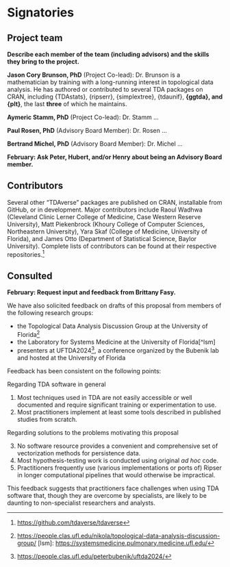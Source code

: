 # Signatories
<!-- 
This section provides the ISC with a view of the support received from the community for a proposal. Acceptance isn't predicated on popularity but community acceptance is important.  Willingness to accept outside input is also a good marker for project delivery. 

An optional section would be for R-Core signatories where changes to R are proposed.
-->

## Project team
<!-- 
Who are the people responsible for actually delivering the project if the proposal gets accepted and are already signed up and rearing to go?
-->

**Describe each member of the team (including advisors) and the skills they bring to the project.**

**Jason Cory Brunson, PhD**
(Project Co-lead):
Dr. Brunson is a mathematician by training with a long-running interest in topological data analysis. He has authored or contributed to several TDA packages on CRAN, including {TDAstats}, {ripserr}, {simplextree}, {tdaunif}, **{ggtda}, and {plt}**, the last **three** of which he maintains.

**Aymeric Stamm, PhD**
(Project Co-lead):
Dr. Stamm ...

**Paul Rosen, PhD**
(Advisory Board Member):
Dr. Rosen ...

**Bertrand Michel, PhD**
(Advisory Board Member):
Dr. Michel ...

**February: Ask Peter, Hubert, and/or Henry about being an Advisory Board member.**

## Contributors
<!-- 
Who are the people who have actively helped with this proposal but won't necessarily be on the core project team later?
-->

Several other "TDAverse" packages are published on CRAN, installable from GitHub, or in development.
Major contributors include Raoul Wadhwa (Cleveland Clinic Lerner College of Medicine, Case Western Reserve University), Matt Piekenbrock (Khoury College of Computer Sciences, Northeastern University), Yara Skaf (College of Medicine, University of Florida), and James Otto (Department of Statistical Science, Baylor University).
Complete lists of contributors can be found at their respective repositories.[^tdaverse-list]

[^tdaverse-list]: <https://github.com/tdaverse/tdaverse>

## Consulted
<!-- 
Who has been given the opportunity to provide feedback on the proposal? This should include any R Consortium & ISC members who the proposal has been discussed with.
-->

**February: Request input and feedback from Brittany Fasy.**

We have also solicited feedback on drafts of this proposal from members of the following research groups:

* the Topological Data Analysis Discussion Group at the University of Florida[^tda-discussion]
* the Laboratory for Systems Medicine at the University of Florida[^lsm]
* presenters at UFTDA2024[^uftda2024], a conference organized by the Bubenik lab and hosted at the University of Florida

[^tda-discussion]: <https://people.clas.ufl.edu/nikola/topological-data-analysis-discussion-group/>
[lsm]: <https://systemsmedicine.pulmonary.medicine.ufl.edu/>
[^uftda2024]: <https://people.clas.ufl.edu/peterbubenik/uftda2024/>

Feedback has been consistent on the following points:

Regarding TDA software in general

1. Most techniques used in TDA are not easily accessible or well documented and require significant training or experimentation to use.
2. Most practitioners implement at least some tools described in published studies from scratch.

Regarding solutions to the problems motivating this proposal

3. No software resource provides a convenient and comprehensive set of vectorization methods for persistence data.
4. Most hypothesis-testing work is conducted using original _ad hoc_ code.
5. Practitioners frequently use (various implementations or ports of) Ripser in longer computational pipelines that would otherwise be impractical.

This feedback suggests that practitioners face challenges when using TDA software that, though they are overcome by specialists, are likely to be daunting to non-specialist researchers and analysts.
